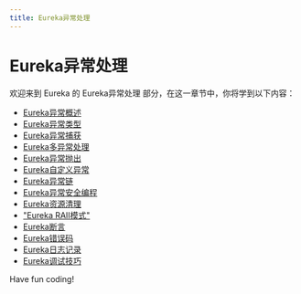 ```yaml
---
title: Eureka异常处理
---
```


# Eureka异常处理

欢迎来到 Eureka 的 Eureka异常处理 部分，在这一章节中，你将学到以下内容：

- [Eureka异常概述](./0-eureka-exception-overview.mdx)
- [Eureka异常类型](./1-eureka-exception-type.mdx)
- [Eureka异常捕获](./2-eureka-exception-capture.mdx)
- [Eureka多异常处理](./3-eureka-multiple-exception-handling.mdx)
- [Eureka异常抛出](./4-eureka-exception-thrown.mdx)
- [Eureka自定义异常](./5-eureka-custom-exception.mdx)
- [Eureka异常链](./6-eureka-exception-chain.mdx)
- [Eureka异常安全编程](./7-eureka-exception-safety-programming.mdx)
- [Eureka资源清理](./8-eureka-resource-cleanup.mdx)
- ["Eureka RAII模式"](./9-eureka-raii-mode.mdx)
- [Eureka断言](./10-eureka-assertions.mdx)
- [Eureka错误码](./11-eureka-error-code.mdx)
- [Eureka日志记录](./12-eureka-logging.mdx)
- [Eureka调试技巧](./13-eureka-debugging-tips.mdx)

Have fun coding!